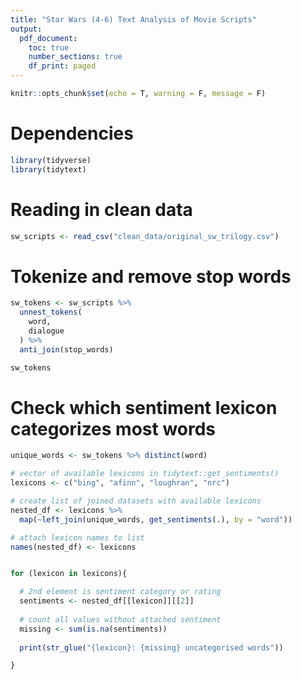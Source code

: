 ```yaml
---
title: "Star Wars (4-6) Text Analysis of Movie Scripts"
output:
  pdf_document:
    toc: true
    number_sections: true
    df_print: paged
---
```


```r
knitr::opts_chunk$set(echo = T, warning = F, message = F)
```

# Dependencies

```r
library(tidyverse)
library(tidytext)
```

# Reading in clean data

```r
sw_scripts <- read_csv("clean_data/original_sw_trilogy.csv")
```

# Tokenize and remove stop words

```r
sw_tokens <- sw_scripts %>%
  unnest_tokens(
    word,
    dialogue
  ) %>%
  anti_join(stop_words)

sw_tokens

```

# Check which sentiment lexicon categorizes most words

```r
unique_words <- sw_tokens %>% distinct(word)

# vector of available lexicons in tidytext::get_sentiments()
lexicons <- c("bing", "afinn", "loughran", "nrc")

# create list of joined datasets with available lexicons
nested_df <- lexicons %>%
  map(~left_join(unique_words, get_sentiments(.), by = "word"))

# attach lexicon names to list
names(nested_df) <- lexicons 


for (lexicon in lexicons){

  # 2nd element is sentiment category or rating
  sentiments <- nested_df[[lexicon]][[2]]
  
  # count all values without attached sentiment
  missing <- sum(is.na(sentiments)) 
  
  print(str_glue("{lexicon}: {missing} uncategorised words"))

}

```

